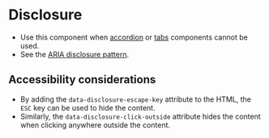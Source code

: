 
# Disclosure
- Use this component when [accordion](/story/components-accordion--accordion) or [tabs](/story/components-tabs--tabs) components cannot be used.
- See the [ARIA disclosure pattern](https://www.w3.org/WAI/ARIA/apg/patterns/disclosure/).

## Accessibility considerations
- By adding the `data-disclosure-escape-key` attribute to the HTML, the `ESC` key can be used to hide the content.
- Similarly, the `data-disclosure-click-outside` attribute hides the content when clicking anywhere outside the content.

<Preview>
    <Story id="components-disclosure--disclosure" />
</Preview>
